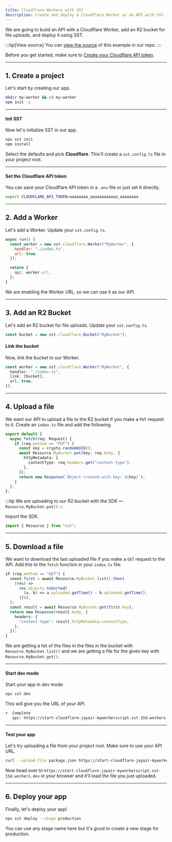 ```yaml
---
title: Cloudflare Workers with SST
description: Create and deploy a Cloudflare Worker as an API with SST.
---
```


We are going to build an API with a Cloudflare Worker, add an R2 bucket for file uploads, and deploy it using SST.

:::tip[View source]
You can [view the source](https://github.com/sst/ion/tree/dev/examples/cloudflare-worker) of this example in our repo.
:::

Before you get started, make sure to [Create your Cloudflare API token](https://developers.cloudflare.com/fundamentals/api/get-started/create-token/).

---

## 1. Create a project

Let's start by creating our app.

```bash
mkdir my-worker && cd my-worker
npm init -y
```

---

#### Init SST

Now let's initialize SST in our app.

```bash
npx sst init
npm install
```

Select the defaults and pick **Cloudflare**. This'll create a `sst.config.ts` file in your project root.

---

#### Set the Cloudflare API token

You can save your Cloudflare API token in a `.env` file or just set it directly.

```bash
export CLOUDFLARE_API_TOKEN=aaaaaaaa_aaaaaaaaaaaa_aaaaaaaa
```

---

## 2. Add a Worker

Let's add a Worker. Update your `sst.config.ts`.

```js title="sst.config.ts"
async run() {
  const worker = new sst.cloudflare.Worker("MyWorker", {
    handler: "./index.ts",
    url: true,
  });

  return {
    api: worker.url,
  };
}
```

We are enabling the Worker URL, so we can use it as our API.

---

## 3. Add an R2 Bucket

Let's add an R2 bucket for file uploads. Update your `sst.config.ts`.

```js title="sst.config.ts"
const bucket = new sst.cloudflare.Bucket("MyBucket");
```

#### Link the bucket

Now, link the bucket to our Worker.

```ts title="sst.config.ts" {3}
const worker = new sst.cloudflare.Worker("MyWorker", {
  handler: "./index.ts",
  link: [bucket],
  url: true,
});
```

---

## 4. Upload a file

We want our API to upload a file to the R2 bucket if you make a `PUT` request to it. Create an `index.ts` file and add the following.

```ts title="index.ts" {5-9}
export default {
  async fetch(req: Request) {
    if (req.method == "PUT") {
      const key = crypto.randomUUID();
      await Resource.MyBucket.put(key, req.body, {
        httpMetadata: {
          contentType: req.headers.get("content-type"),
        },
      });
      return new Response(`Object created with key: ${key}`);
    }
  },
};
```

:::tip
We are uploading to our R2 bucket with the SDK — `Resource.MyBucket.put()`
:::

Import the SDK.

```ts title="index.ts"
import { Resource } from "sst";
```

---

## 5. Download a file

We want to download the last uploaded file if you make a `GET` request to the API. Add this to the `fetch` function in your `index.ts` file.

```ts title="index.ts"
if (req.method == "GET") {
  const first = await Resource.MyBucket.list().then(
    (res) =>
      res.objects.toSorted(
        (a, b) => a.uploaded.getTime() - b.uploaded.getTime(),
      )[0],
  );
  const result = await Resource.MyBucket.get(first.key);
  return new Response(result.body, {
    headers: {
      "content-type": result.httpMetadata.contentType,
    },
  });
}
```

We are getting a list of the files in the files in the bucket with `Resource.MyBucket.list()` and we are getting a file for the given key with `Resource.MyBucket.get()`.

---

#### Start dev mode

Start your app in dev mode.

```bash
npx sst dev
```

This will give you the URL of your API.

```bash frame="none"
+  Complete
   api: https://start-cloudflare-jayair-myworkerscript.sst-15d.workers.dev
```

---

#### Test your app

Let's try uploading a file from your project root. Make sure to use your API URL.

```bash
curl --upload-file package.json https://start-cloudflare-jayair-myworkerscript.sst-15d.workers.dev
```

Now head over to `https://start-cloudflare-jayair-myworkerscript.sst-15d.workers.dev` in your browser and it'll load the file you just uploaded.

---

## 6. Deploy your app

Finally, let's deploy your app!

```bash
npx sst deploy --stage production
```

You can use any stage name here but it's good to create a new stage for production.

